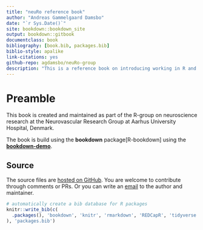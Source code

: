 ```yaml
--- 
title: "neuRo reference book"
author: "Andreas Gammelgaard Damsbo"
date: "`r Sys.Date()`"
site: bookdown::bookdown_site
output: bookdown::gitbook
documentclass: book
bibliography: [book.bib, packages.bib]
biblio-style: apalike
link-citations: yes
github-repo: agdamsbo/neuRo-group
description: "This is a reference book on introducing working in R and references for further research work in R. part of the neuRo-group at AUH, DK"
---
```


# Preamble

This book is created and maintained as part of the R-group on neuroscience research at the Neurovascular Research Group at Aarhus University Hospital, Denmark.

The book is build using the **bookdown** package[R-bookdown] using the [**bookdown-demo**](https://github.com/rstudio/bookdown-demo).


## Source

The source files are [hosted on GitHub](https://github.com/agdamsbo/neuRo-group). You are welcome to contribute through comments or PRs. Or you can write an [email](mailto:andrlr@rm.dk) to the author and maintainer.


```r
# automatically create a bib database for R packages
knitr::write_bib(c(
  .packages(), 'bookdown', 'knitr', 'rmarkdown', 'REDCapR', 'tidyverse'
), 'packages.bib')
```
